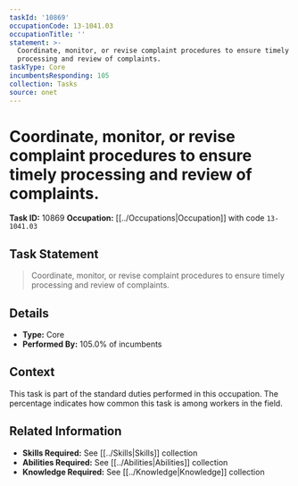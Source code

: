 ```yaml
---
taskId: '10869'
occupationCode: 13-1041.03
occupationTitle: ''
statement: >-
  Coordinate, monitor, or revise complaint procedures to ensure timely
  processing and review of complaints.
taskType: Core
incumbentsResponding: 105
collection: Tasks
source: onet
---
```

# Coordinate, monitor, or revise complaint procedures to ensure timely processing and review of complaints.

**Task ID:** 10869
**Occupation:** [[../Occupations|Occupation]] with code `13-1041.03`

## Task Statement

> Coordinate, monitor, or revise complaint procedures to ensure timely processing and review of complaints.

## Details

- **Type:** Core
- **Performed By:** 105.0% of incumbents

## Context

This task is part of the standard duties performed in this occupation. The percentage indicates how common this task is among workers in the field.

## Related Information

- **Skills Required:** See [[../Skills|Skills]] collection
- **Abilities Required:** See [[../Abilities|Abilities]] collection
- **Knowledge Required:** See [[../Knowledge|Knowledge]] collection
